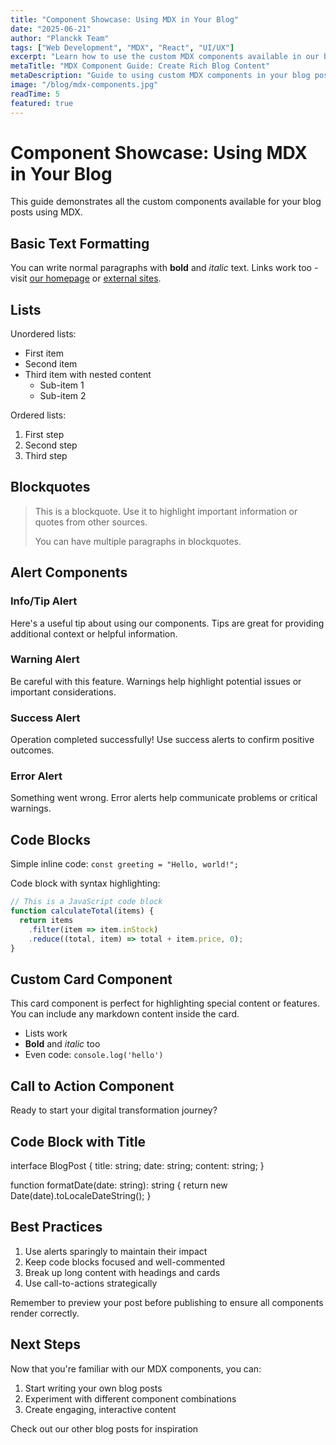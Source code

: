 ```yaml
---
title: "Component Showcase: Using MDX in Your Blog"
date: "2025-06-21"
author: "Planckk Team"
tags: ["Web Development", "MDX", "React", "UI/UX"]
excerpt: "Learn how to use the custom MDX components available in our blog posts to create rich, interactive content."
metaTitle: "MDX Component Guide: Create Rich Blog Content"
metaDescription: "Guide to using custom MDX components in your blog posts. Learn about alerts, code blocks, cards, and more interactive elements."
image: "/blog/mdx-components.jpg"
readTime: 5
featured: true
---
```


# Component Showcase: Using MDX in Your Blog

This guide demonstrates all the custom components available for your blog posts using MDX.

## Basic Text Formatting

You can write normal paragraphs with **bold** and *italic* text. Links work too - visit [our homepage](/) or [external sites](https://github.com).

## Lists

Unordered lists:
- First item
- Second item
- Third item with nested content
  - Sub-item 1
  - Sub-item 2

Ordered lists:
1. First step
2. Second step
3. Third step

## Blockquotes

> This is a blockquote. Use it to highlight important information or quotes from other sources.
> 
> You can have multiple paragraphs in blockquotes.

## Alert Components

### Info/Tip Alert

<Tip>
  Here's a useful tip about using our components. Tips are great for providing additional context or helpful information.
</Tip>

### Warning Alert

<Warning>
  Be careful with this feature. Warnings help highlight potential issues or important considerations.
</Warning>

### Success Alert

<Success>
  Operation completed successfully! Use success alerts to confirm positive outcomes.
</Success>

### Error Alert

<Error>
  Something went wrong. Error alerts help communicate problems or critical warnings.
</Error>

## Code Blocks

Simple inline code: `const greeting = "Hello, world!";`

Code block with syntax highlighting:

```javascript
// This is a JavaScript code block
function calculateTotal(items) {
  return items
    .filter(item => item.inStock)
    .reduce((total, item) => total + item.price, 0);
}
```

## Custom Card Component

<Card title="Special Feature">
  This card component is perfect for highlighting special content or features.
  You can include any markdown content inside the card.

  - Lists work
  - **Bold** and *italic* too
  - Even code: `console.log('hello')`
</Card>

## Call to Action Component

<CallToAction href="/contact">
  Ready to start your digital transformation journey?
</CallToAction>

## Code Block with Title

<CodeBlock language="typescript">
interface BlogPost {
  title: string;
  date: string;
  content: string;
}

function formatDate(date: string): string {
  return new Date(date).toLocaleDateString();
}
</CodeBlock>

## Best Practices

1. Use alerts sparingly to maintain their impact
2. Keep code blocks focused and well-commented
3. Break up long content with headings and cards
4. Use call-to-actions strategically

<Tip>
  Remember to preview your post before publishing to ensure all components render correctly.
</Tip>

## Next Steps

Now that you're familiar with our MDX components, you can:

1. Start writing your own blog posts
2. Experiment with different component combinations
3. Create engaging, interactive content

<CallToAction href="/blog">
  Check out our other blog posts for inspiration
</CallToAction>
